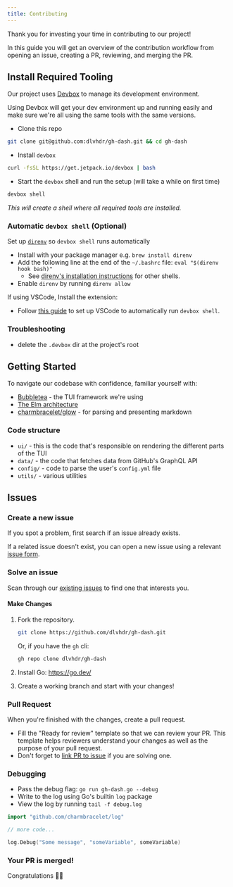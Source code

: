 ```yaml
---
title: Contributing
---
```


Thank you for investing your time in contributing to our project!

In this guide you will get an overview of the contribution workflow from opening an issue, creating
a PR, reviewing, and merging the PR.

## Install Required Tooling

Our project uses [Devbox](https://github.com/jetpack-io/devbox) to manage its development environment.

Using Devbox will get your dev environment up and running easily and make sure we're all using the same tools with the same versions.

- Clone this repo

```sh
git clone git@github.com:dlvhdr/gh-dash.git && cd gh-dash
```

- Install `devbox`

```sh
curl -fsSL https://get.jetpack.io/devbox | bash
```

- Start the `devbox` shell and run the setup (will take a while on first time)

```sh
devbox shell
```

_This will create a shell where all required tools are installed._

### Automatic `devbox shell` (Optional)

Set up [`direnv`](https://www.jetify.com/devbox/docs/ide_configuration/direnv/) so `devbox shell` runs automatically
  - Install with your package manager e.g. `brew install direnv`
  - Add the following line at the end of the `~/.bashrc` file: `eval "$(direnv hook bash)"`
      - See [direnv's installation instructions](https://direnv.net/docs/hook.html) for other shells.
  - Enable `direnv` by running `direnv allow`

If using VSCode, Install the extension:
  - Follow [this guide](https://www.jetify.com/devbox/docs/ide_configuration/vscode/) to set up VSCode to automatically run `devbox shell`.

### Troubleshooting

- delete the `.devbox` dir at the project's root

## Getting Started

To navigate our codebase with confidence, familiar yourself with:

- [Bubbletea][01] - the TUI framework we're using
- [The Elm architecture][02]
- [charmbracelet/glow][03] - for parsing and presenting markdown

### Code structure

- `ui/` - this is the code that's responsible on rendering the different parts of the TUI
- `data/` - the code that fetches data from GitHub's GraphQL API
- `config/` - code to parse the user's `config.yml` file
- `utils/` - various utilities

## Issues

### Create a new issue

If you spot a problem, first search if an issue already exists.

If a related issue doesn't exist, you can open a new issue using a relevant [issue form][04].

### Solve an issue

Scan through our [existing issues][05] to find one that interests you.

#### Make Changes

1. Fork the repository.

   ```sh
   git clone https://github.com/dlvhdr/gh-dash.git
   ```

   Or, if you have the `gh` cli:

   ```sh
   gh repo clone dlvhdr/gh-dash
   ```

2. Install Go: https://go.dev/
3. Create a working branch and start with your changes!

### Pull Request

When you're finished with the changes, create a pull request.

- Fill the "Ready for review" template so that we can review your PR. This template helps reviewers
  understand your changes as well as the purpose of your pull request.
- Don't forget to [link PR to issue][06] if you are solving one.

### Debugging

- Pass the debug flag: `go run gh-dash.go --debug`
- Write to the log using Go's builtin `log` package
- View the log by running `tail -f debug.log`

```go
import "github.com/charmbracelet/log"

// more code...

log.Debug("Some message", "someVariable", someVariable)
```

### Your PR is merged!

Congratulations 🎉🎉

[01]: https://github.com/charmbracelet/bubbletea
[02]: https://guide.elm-lang.org/architecture/
[03]: https://github.com/charmbracelet/glow
[04]: https://github.com/dlvhdr/gh-dash/issues/new/choose
[05]: https://github.com/dlvhdr/gh-dash/issues
[06]: https://docs.github.com/en/issues/tracking-your-work-with-issues/linking-a-pull-request-to-an-issue
